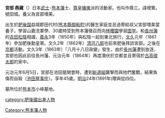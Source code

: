 {{japanese|japanese=宮部 鼎蔵|kana=みやべ ていぞう|romaji=Miyabe Teizou}}

'''宮部 鼎藏'''（{{bd|1820年|（[[文政|文政]]3年）|1864年|7月8日（[[元治|元治]]元年6月5日）|}}）日本[[武士|武士]]･[[熊本藩|熊本藩]]士、[[尊皇攘夷|尊皇攘夷]]派的活動家。也叫作鼎三。諱增實。號田城。養父為宮部増美。

出生於[[肥後国|肥後国]]益城郡田代村([[熊本縣|熊本縣]][[御船町|御船町]])的醫生家庭並且過寄給叔父宮部増美當養子。學習山鹿流軍學、30歲時受到熊本藩徵召而向[[林櫻園|林櫻園]]學習[[国学|国学]]。和[[長州藩|長州藩]]的[[吉田松陰|吉田松陰]]相識，[[嘉永_(日本)|嘉永]]3年（1850年）與松陰一起到東北旅行。[[文久|文久]]元年（1861年）參加肥後勤皇黨。文久2年（1862年）[[清河八郎|清河八郎]]也前來肥後拜訪宮部。之後在[[京都|京都]]活動。文久3年（1863年）「八月十八日政變」發生，由於[[長州藩|長州藩]]遭到放逐，宮部也因此前往長州藩、元治元年（1864年）再度潛伏於京都並且寄宿於[[古高俊太郎|古高俊太郎]]的家中。

元治元年6月5日，宮部在池田屋開會時，遭到[[新選組|新選組]]襲撃而與他們奮戰，結果負傷而自殺（[[池田屋事件|池田屋事件]]）。享年45歲。[[明治|明治]]24年(1891年)贈與從四位。

墓所位於[[熊本市|熊本市]]小峰墓地。

{{Normdaten}}
[[Category:熊本藩人物|Category:熊本藩人物]]
[[category:肥後國出身人物|category:肥後國出身人物]]
